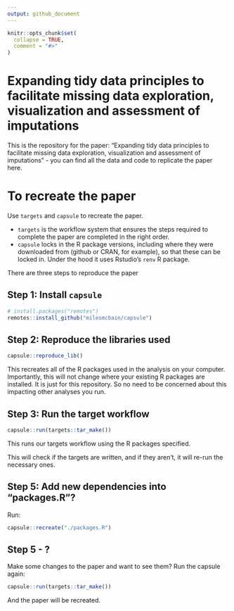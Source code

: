 ```yaml
---
output: github_document
---
```


<!-- README.md is generated from README.Rmd. Please edit that file -->

```r
knitr::opts_chunk$set(
  collapse = TRUE,
  comment = "#>"
)
```

# Expanding tidy data principles to facilitate missing data exploration, visualization and assessment of imputations

This is the repository for the paper: "Expanding tidy data principles to facilitate missing data exploration, visualization and assessment of imputations" - you can find all the data and code to replicate the paper here.


<!-- badges: start -->
<!-- badges: end -->


# To recreate the paper

Use `targets` and `capsule` to recreate the paper.

- `targets` is the workflow system that ensures the steps required to complete the paper are completed in the right order. 
- `capsule` locks in the R package versions, including where they were downloaded from (github or CRAN, for example), so that these can be locked in. Under the hood it uses Rstudio's `renv` R package.

There are three steps to reproduce the paper

## Step 1: Install `capsule`

```r
# install.packages("remotes")
remotes::install_github("milesmcbain/capsule")
```

## Step 2: Reproduce the libraries used 

```r
capsule::reproduce_lib()
```

This recreates all of the R packages used in the analysis on your computer. Importantly, this will not change where your existing R packages are installed. It is just for this repository. So no need to be concerned about this impacting other analyses you run.

## Step 3: Run the target workflow

```r
capsule::run(targets::tar_make())
```

This runs our targets workflow using the R packages specified.

This will check if the targets are written, and if they aren't, it will re-run the necessary ones. 

## Step 5: Add new dependencies into "packages.R"?

Run:

```r
capsule::recreate("./packages.R")
```

## Step 5 - ?

Make some changes to the paper and want to see them? Run the capsule again:

```r
capsule::run(targets::tar_make())
```

And the paper will be recreated.
